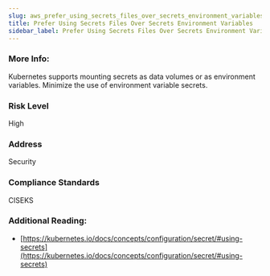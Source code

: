 ```yaml
---
slug: aws_prefer_using_secrets_files_over_secrets_environment_variables
title: Prefer Using Secrets Files Over Secrets Environment Variables
sidebar_label: Prefer Using Secrets Files Over Secrets Environment Variables
---
```


### More Info:

Kubernetes supports mounting secrets as data volumes or as environment variables. Minimize the use of environment variable secrets.

### Risk Level

High

### Address

Security

### Compliance Standards

CISEKS


### Additional Reading:

- [https://kubernetes.io/docs/concepts/configuration/secret/#using-secrets](https://kubernetes.io/docs/concepts/configuration/secret/#using-secrets) 

